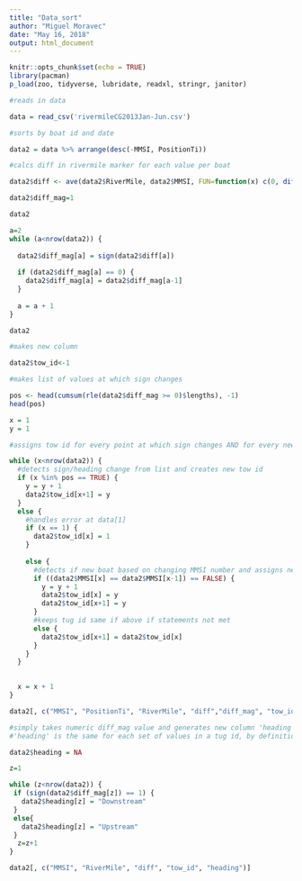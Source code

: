 ```yaml
---
title: "Data_sort"
author: "Miguel Moravec"
date: "May 16, 2018"
output: html_document
---
```


```r
knitr::opts_chunk$set(echo = TRUE)
library(pacman)
p_load(zoo, tidyverse, lubridate, readxl, stringr, janitor)

```

```r

#reads in data

data = read_csv('rivermileCG2013Jan-Jun.csv')

#sorts by boat id and date

data2 = data %>% arrange(desc(-MMSI, PositionTi))

#calcs diff in rivermile marker for each value per boat

data2$diff <- ave(data2$RiverMile, data2$MMSI, FUN=function(x) c(0, diff(x)))

data2$diff_mag=1

data2

a=2
while (a<nrow(data2)) {
  
  data2$diff_mag[a] = sign(data2$diff[a])
  
  if (data2$diff_mag[a] == 0) {
    data2$diff_mag[a] = data2$diff_mag[a-1]
  }
  
  a = a + 1
}

data2

#makes new column

data2$tow_id<-1

#makes list of values at which sign changes

pos <- head(cumsum(rle(data2$diff_mag >= 0)$lengths), -1)
head(pos)

x = 1
y = 1

#assigns tow id for every point at which sign changes AND for every new boat

while (x<nrow(data2)) {
  #detects sign/heading change from list and creates new tow id
  if (x %in% pos == TRUE) {
    y = y + 1
    data2$tow_id[x+1] = y
  }
  else {
    #handles error at data[1]
    if (x == 1) {
      data2$tow_id[x] = 1
    }
    
    else {
      #detects if new boat based on changing MMSI number and assigns new tow id
      if ((data2$MMSI[x] == data2$MMSI[x-1]) == FALSE) {
        y = y + 1
        data2$tow_id[x] = y
        data2$tow_id[x+1] = y
      }
      #keeps tug id same if above if statements not met
      else {
        data2$tow_id[x+1] = data2$tow_id[x]
      }
    }
  }

    
  x = x + 1
}

data2[, c("MMSI", "PositionTi", "RiverMile", "diff","diff_mag", "tow_id")]


```

``` r

#simply takes numeric diff_mag value and generates new column 'heading' with up/downstream info for each value
#'heading' is the same for each set of values in a tug id, by definition of tug id

data2$heading = NA

z=1

while (z<nrow(data2)) {
 if (sign(data2$diff_mag[z]) == 1) {
   data2$heading[z] = "Downstream"
 }
 else{
   data2$heading[z] = "Upstream"
 }
  z=z+1
}

data2[, c("MMSI", "RiverMile", "diff", "tow_id", "heading")]
```


